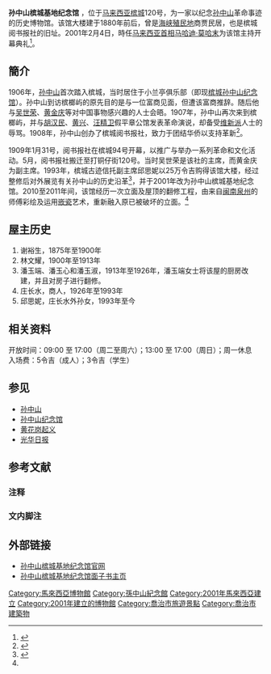 {{Otheruses|other=槟城[[乔治市中路|乔治市中路]]的孙中山纪念馆|槟城阅书报社孙中山纪念馆}}
{{Infobox museum
 |name    = 孙中山槟城基地纪念馆
 |native_name = Sun Yat Sen Museum Penang
 |logo = 
 |logosize = 200px
 |logo_caption =
 |image    = Sun Yat-sen Penang Base.JPG
 |imagesize= 300px
 |caption = 孙中山槟城基地纪念馆外观
 |map_type= central George Town, Penang
 |latitude= 5.415761
 |longitude= 100.336242
 |map_size= 
 |map_caption= '''孙中山槟城基地纪念馆'''于[[乔治市|乔治市]]的位置
 |coordinates    = {{coord|5.415761|100.336242|region:MY-07|display=inline,title}}
 |embedded ={{designation list 
 |embed = yes
 |designation1 = WHS
 |designation1_partof = [[乔治市|乔治市]][[联合国教科文组织|联合国教科文组织]][[世界遗产|世界遗产]]核心区
 |designation1_date = 2008 <small>（32次[[世界遗产委员会|会议]]）</small> 
 |designation1_type = 文化遗产
 |designation1_criteria = ii, iii, iv
 |designation1_number = 1223
 |designation1_free1name = 地区
 |designation1_free1value = [[亚洲和太平洋地区世界遗产列表|亚洲和太平洋地区]] 
}}
 |former_name    = 
 |established    = 2001年
 |dissolved    = 
 |location    = 10200 [[马来西亚|马来西亚]][[槟城州|槟城州]]打铜仔街120号
 |type    = 历史博物馆
 |accreditation    = 
 |collections    = 
 |visitors    = 
 |founder    = 
 |director    = 邱思妮
 |owner    = 
 |publictransit    = 
 |website     = {{URL|http://www.sunyatsenpenang.com/}}
 }}
'''孙中山槟城基地纪念馆''' ，位于[[马来西亚|马来西亚]][[槟城|槟城]]{{le|打铜仔街|Armenian Street, George Town}}120号，为一家以纪念[[孙中山|孙中山]]革命事迹的历史博物馆。该馆大楼建于1880年前后，曾是[[海峡殖民地|海峡殖民地]]商贾民居，也是槟城阅书报社的旧址。2001年2月4日，時任[[马来西亚首相|马来西亚首相]][[马哈迪·莫哈末|马哈迪·莫哈末]]为该馆主持开幕典礼<ref>{{Cite web|title=馬來西亞前首相敦馬哈迪醫生蒞臨主持開幕儀式 SUN YAT SEN MUSEUM PENANG|url=http://sunyatsenpenang.com/zh-hant/%e9%a6%ac%e4%be%86%e8%a5%bf%e4%ba%9e%e5%89%8d%e9%a6%96%e7%9b%b8%e6%95%a6%e9%a6%ac%e5%93%88%e8%bf%aa%e9%86%ab%e7%94%9f%e8%92%9e%e8%87%a8%e4%b8%bb%e6%8c%81%e9%96%8b%e5%b9%95%e5%84%80%e5%bc%8f/|accessdate=2020-12-08|language=zh-hant|archive-date=2019-07-11|archive-url=https://web.archive.org/web/20190711182512/http://sunyatsenpenang.com/zh-hant/%e9%a6%ac%e4%be%86%e8%a5%bf%e4%ba%9e%e5%89%8d%e9%a6%96%e7%9b%b8%e6%95%a6%e9%a6%ac%e5%93%88%e8%bf%aa%e9%86%ab%e7%94%9f%e8%92%9e%e8%87%a8%e4%b8%bb%e6%8c%81%e9%96%8b%e5%b9%95%e5%84%80%e5%bc%8f/|dead-url=no}}</ref>。

==簡介==
1906年，[[孙中山|孙中山]]首次踏入槟城，当时居住于小兰亭俱乐部（即现[[槟城孙中山纪念馆|槟城孙中山纪念馆]]）。孙中山到访槟榔屿的原先目的是与一位富商见面，但遭该富商推辞。随后他与[[吴世荣_(槟城)|吴世荣]]、[[黄金庆|黄金庆]]等对中国事物感兴趣的人士会晤。1907年，孙中山再次来到槟榔屿，并与[[胡汉民|胡汉民]]、[[黄兴|黄兴]]、[[汪精卫|汪精卫]]假平章公馆发表革命演说，却备受[[维新派|维新派]]人士的辱骂。1908年，孙中山创办了槟城阅书报社，致力于团结华侨以支持革新<ref name="纪念馆歷史">{{cite web|url=http://sunyatsenpenang.com/zh-hant/%E6%AD%B7%E5%8F%B2-%E7%B0%A1%E4%BB%8B/|title=孙中山槟城基地纪念馆歷史|publisher=孙中山槟城基地纪念馆|accessdate=2018-01-30|archive-date=2020-10-31|archive-url=https://web.archive.org/web/20201031182443/http://sunyatsenpenang.com/zh-hant/%E6%AD%B7%E5%8F%B2-%E7%B0%A1%E4%BB%8B/|dead-url=no}}</ref>。

1909年1月31号，阅书报社在槟城{{le|柑仔园|Dato Keramat Road, George Town}}94号开幕，以推广与举办一系列革命和文化活动。5月，阅书报社搬迁至打铜仔街120号。当时吴世荣是该社的主席，而黄金庆为副主席。1993年，槟城古迹信托副主席邱思妮以25万令吉购得该馆大楼，经过整修后对外展览有关孙中山的历史沿革<ref>{{cite web|url=http://www.zsnews.cn/mobile/content.asp?id=1675080|title=大马槟城访“阅书报社”|publisher=中山日报|date=2011-03-26|accessdate=2018-01-27|archive-url=https://web.archive.org/web/20180128074703/http://www.zsnews.cn/mobile/content.asp?id=1675080|archive-date=2018-01-28|dead-url=yes}}</ref>，并于2001年改为孙中山槟城基地纪念馆。2010至2011年间，该馆经历一次立面及屋顶的翻修工程，由来自[[闽南|闽南]][[泉州|泉州]]的师傅彩绘及运用[[嵌瓷|嵌瓷]]艺术，重新融入原已被破坏的立面。<ref name="纪念馆歷史"/>

==屋主历史==
#谢裕生，1875年至1900年
#林文耀，1900年至1913年
#潘玉端、潘玉心和潘玉淑，1913年至1926年，潘玉端女士将该屋的厨房改建，并且对房子进行翻修。
#庄长水，商人，1926年至1993年
#邱思妮，庄长水外孙女，1993年至今

==相关资料==
开放时间：09:00 至 17:00（周二至周六）；13:00 至 17:00（周日）；周一休息<br>
入场费：5令吉（成人）；3令吉（学生）{{noteTag|该馆属于小型的私人博物馆，故入场费为老屋维修费用的主要来源。馆内允许参观者拍摄，但外拍写真如婚纱、模特儿、时装等将按时收费。}}

==参见==
{{Portal|马来西亚}}
*[[孙中山|孙中山]]
*[[孙中山纪念馆|孙中山纪念馆]]
*[[黄花岗起义|黄花岗起义]]
*[[光华日报|光华日报]]

==参考文献==
===注释===
<references group="註" />
===文内脚注===
{{reflist}}

==外部链接==
*[http://sunyatsenpenang.com/zh-hant/ 孙中山槟城基地纪念馆官网] {{Wayback|url=http://sunyatsenpenang.com/zh-hant/ |date=20200710062740 }}
*[https://www.facebook.com/sunyatsenmuseumpenang?ref=hl 孙中山槟城基地纪念馆面子书主页]

[[Category:馬來西亞博物館|Category:馬來西亞博物館]]
[[Category:孫中山紀念館|Category:孫中山紀念館]]
[[Category:2001年馬來西亞建立|Category:2001年馬來西亞建立]]
[[Category:2001年建立的博物館|Category:2001年建立的博物館]]
[[Category:喬治市旅遊景點|Category:喬治市旅遊景點]]
[[Category:喬治市建築物|Category:喬治市建築物]]